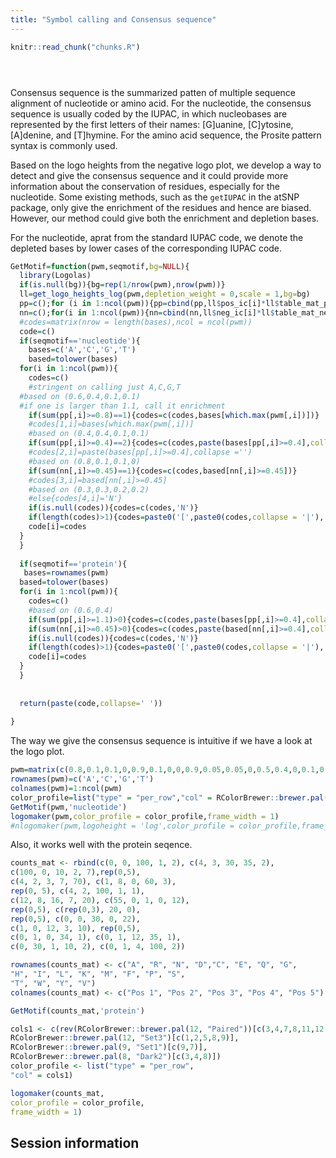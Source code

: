 ```yaml
---
title: "Symbol calling and Consensus sequence"
---
```


<!-- The file analysis/chunks.R contains chunks that define default settings
shared across the workflowr files. -->
```r
knitr::read_chunk("chunks.R")
```

<!-- Update knitr chunk options -->
```r
```

<!-- Insert the date the file was last updated -->
```r
```

<!-- Insert the code version (Git commit SHA1) if Git repository exists and R
 package git2r is installed -->
```r
```

<!-- Add your analysis here -->

Consensus sequence is the summarized patten of multiple sequence alignment of nucleotide or amino acid. For the nucleotide, the consensus sequence is usually coded by the IUPAC, in which  nucleobases are represented by the first letters of their names: [G]uanine, [C]ytosine, [A]denine, and [T]hymine. For the amino acid sequence, the Prosite pattern syntax is commonly used. 

Based on the logo heights from the negative logo plot, we develop a way to detect and give the consensus sequence and it could provide more information about the conservation of residues, especially for the nucleotide. Some existing methods, such as the `getIUPAC` in the atSNP package, only give the enrichment of the residues and hence are biased. However, our method could give both the enrichment and depletion bases.

For the nucleotide, aprat from the standard IUPAC code, we denote the depleted bases by lower cases of the corresponding IUPAC code.

```r
GetMotif=function(pwm,seqmotif,bg=NULL){
  library(Logolas)
  if(is.null(bg)){bg=rep(1/nrow(pwm),nrow(pwm))}
  ll=get_logo_heights_log(pwm,depletion_weight = 0,scale = 1,bg=bg)
  pp=c();for (i in 1:ncol(pwm)){pp=cbind(pp,ll$pos_ic[i]*ll$table_mat_pos_norm[,i])};
  nn=c();for(i in 1:ncol(pwm)){nn=cbind(nn,ll$neg_ic[i]*ll$table_mat_neg_norm[,i])};
  #codes=matrix(nrow = length(bases),ncol = ncol(pwm))
  code=c()
  if(seqmotif=='nucleotide'){
    bases=c('A','C','G','T')
    based=tolower(bases)
  for(i in 1:ncol(pwm)){
    codes=c()
    #stringent on calling just A,C,G,T
  #based on (0.6,0.4,0.1,0.1)
  #if one is larger than 1.1, call it enrichment
    if(sum(pp[,i]>=0.8)==1){codes=c(codes,bases[which.max(pwm[,i])])}
    #codes[1,i]=bases[which.max(pwm[,i])]
    #based on (0.4,0.4,0.1,0.1)
    if(sum(pp[,i]>=0.4)==2){codes=c(codes,paste(bases[pp[,i]>=0.4],collapse =''))}
    #codes[2,i]=paste(bases[pp[,i]>=0.4],collapse ='')
    #based on (0.8,0.1,0.1,0)
    if(sum(nn[,i]>=0.45)==1){codes=c(codes,based[nn[,i]>=0.45])}
    #codes[3,i]=based[nn[,i]>=0.45]
    #based on (0.3,0.3,0.2,0.2)
    #else{codes[4,i]='N'}
    if(is.null(codes)){codes=c(codes,'N')}
    if(length(codes)>1){codes=paste0('[',paste0(codes,collapse = '|'),']',sep='')}
    code[i]=codes
  }
  }
  
  if(seqmotif=='protein'){
   bases=rownames(pwm)
  based=tolower(bases)
  for(i in 1:ncol(pwm)){
    codes=c()
    #based on (0.6,0.4)
    if(sum(pp[,i]>=1.1)>0){codes=c(codes,paste(bases[pp[,i]>=0.4],collapse =''))}
    if(sum(nn[,i]>=0.45)>0){codes=c(codes,paste(based[nn[,i]>=0.4],collapse =''))}
    if(is.null(codes)){codes=c(codes,'N')}
    if(length(codes)>1){codes=paste0('[',paste0(codes,collapse = '|'),']',sep='')}
    code[i]=codes
  } 
  }
  
  
  return(paste(code,collapse=' '))
  
}

```

The way we give the consensus sequence is intuitive if we have a look at the logo plot.
```r
pwm=matrix(c(0.8,0.1,0.1,0,0.9,0.1,0,0,0.9,0.05,0.05,0,0.5,0.4,0,0.1,0.6,0.4,0,0,0.4,0.4,0.1,0.1,0.5,0,0.2,0.3,0.35,0.35,0.06,0.24,0.4,0.3,0.2,0.1,0.4,0.2,0.2,0.2,0.28,0.24,0.24,0.24,0.5,0.16,0.17,0.17),nrow = 4,byrow = F)
rownames(pwm)=c('A','C','G','T')
colnames(pwm)=1:ncol(pwm)
color_profile=list("type" = "per_row","col" = RColorBrewer::brewer.pal(4,name ="Spectral"))
GetMotif(pwm,'nucleotide')
logomaker(pwm,color_profile = color_profile,frame_width = 1)
#nlogomaker(pwm,logoheight = 'log',color_profile = color_profile,frame_width = 1,control = list(depletion_weight=0,logscale=1))
```


Also, it works well with the protein seqence.
```r
counts_mat <- rbind(c(0, 0, 100, 1, 2), c(4, 3, 30, 35, 2),
c(100, 0, 10, 2, 7),rep(0,5),
c(4, 2, 3, 7, 70), c(1, 8, 0, 60, 3),
rep(0, 5), c(4, 2, 100, 1, 1),
c(12, 8, 16, 7, 20), c(55, 0, 1, 0, 12),
rep(0,5), c(rep(0,3), 20, 0),
rep(0,5), c(0, 0, 30, 0, 22),
c(1, 0, 12, 3, 10), rep(0,5),
c(0, 1, 0, 34, 1), c(0, 1, 12, 35, 1),
c(0, 30, 1, 10, 2), c(0, 1, 4, 100, 2))

rownames(counts_mat) <- c("A", "R", "N", "D","C", "E", "Q", "G",
"H", "I", "L", "K", "M", "F", "P", "S",
"T", "W", "Y", "V")
colnames(counts_mat) <- c("Pos 1", "Pos 2", "Pos 3", "Pos 4", "Pos 5")

GetMotif(counts_mat,'protein')

cols1 <- c(rev(RColorBrewer::brewer.pal(12, "Paired"))[c(3,4,7,8,11,12,5,6,9,10)],
RColorBrewer::brewer.pal(12, "Set3")[c(1,2,5,8,9)],
RColorBrewer::brewer.pal(9, "Set1")[c(9,7)],
RColorBrewer::brewer.pal(8, "Dark2")[c(3,4,8)])
color_profile <- list("type" = "per_row",
"col" = cols1)

logomaker(counts_mat,
color_profile = color_profile,
frame_width = 1)

```

## Session information

<!-- Insert the session information into the document -->
```r
```

